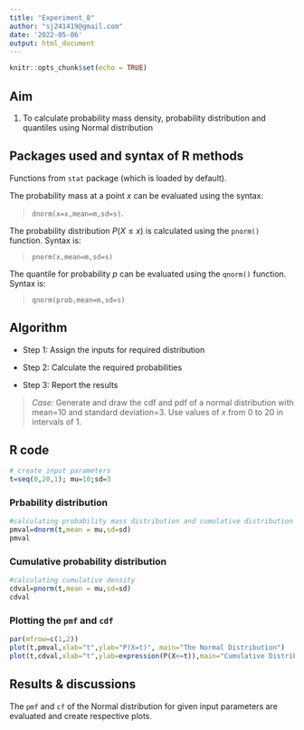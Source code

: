 ---
title: "Experiment_8"
author: "sj241419@gmail.com"
date: '2022-05-06'
output: html_document
---

```{r setup, include=FALSE}
knitr::opts_chunk$set(echo = TRUE)
```



## Aim

1. To calculate probability mass density, probability distribution and quantiles using Normal distribution

## Packages used and syntax of R methods

Functions from `stat` package (which is loaded by default). 

The probability mass at a point $x$ can be evaluated using the syntax:

>`dnorm(x=x,mean=m,sd=s)`.

The probability distribution $P(X\leq x)$ is calculated using the `pnorm()` function. Syntax is: 

>`pnorm(x,mean=m,sd=s)`

The quantile for probability $p$ can be evaluated using the `qnorm()` function. Syntax is:

>`qnorm(prob,mean=m,sd=s)`

## Algorithm

* Step 1: Assign the inputs for required distribution

* Step 2: Calculate the required probabilities

* Step 3: Report the results


>*Case:* Generate and draw the cdf and pdf of a normal distribution with mean=10 and standard deviation=3. Use values of $x$ from 0 to 20 in intervals of 1.

## R code

```{r}
# create input parameters
t=seq(0,20,1); mu=10;sd=3

```
### Prbability distribution

```{r}
#calculating probability mass distribution and cumulative distribution
pmval=dnorm(t,mean = mu,sd=sd)
pmval
```

### Cumulative probability distribution

```{r}
#calculating cumulative density
cdval=pnorm(t,mean = mu,sd=sd)
cdval
```
### Plotting the `pmf` and `cdf`

```{r}
par(mfrow=c(1,2))
plot(t,pmval,xlab="t",ylab="P(X=t)", main="The Normal Distribution")
plot(t,cdval,xlab="t",ylab=expression(P(X<=t)),main="Cumulative Distribution Function")

```


## Results & discussions

The `pmf` and `cf` of the Normal distribution for given input parameters are evaluated and create respective plots.